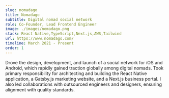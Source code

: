 ```yaml
---
slug: nomadago
title: Nomadago
subtitle: Digital nomad social network
role: Co-Founder, Lead Frontend Engineer
image: ./images/nomadago.png
stack: React Native,TypeScript,Next.js,AWS,Tailwind
url: https://www.nomadago.com/
timeline: March 2021 - Present
order: 1
---
```

Drove the design, development, and launch of a social network for iOS and Android, which rapidly gained traction globally among digital nomads. Took primary responsibility for architecting and building the React Native application, a Gatsby.js marketing website, and a Next.js business portal. I also led collaborations with outsourced engineers and designers, ensuring alignment with quality standards.
